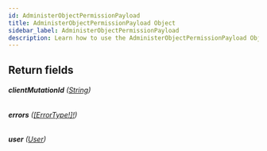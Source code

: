 ```yaml
---
id: AdministerObjectPermissionPayload
title: AdministerObjectPermissionPayload Object
sidebar_label: AdministerObjectPermissionPayload
description: Learn how to use the AdministerObjectPermissionPayload Object for Prismatic's API.
---
```


## Return fields

###### <b>clientMutationId</b> ([String](api/schema/scalar/String.mdx))

###### <b>errors</b> ([[ErrorType!]!](api/schema/object/ErrorType.mdx))

###### <b>user</b> ([User](api/schema/object/User.mdx))

